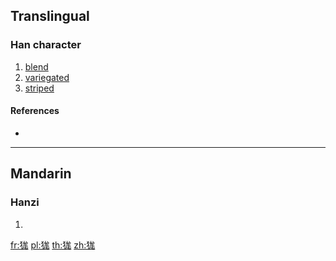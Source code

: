 {{character info/new}}
==Translingual==

===Han character===
{{Han char|rn=94|rad=犬|as=07|sn=10|four=|canj=KHIKH,KHIUH|ids=⿰犭尨}}

# [[blend]]
# [[variegated]]
# [[striped]]

====References====
* {{Han ref|kx=0711.160|dkj=20413|dj=1123.160|hdz=21348.050|uh=72F5|ud=29429}}

----

==Mandarin==

===Hanzi===
{{cmn-hanzi|pin=[[máng]] ([[mang2]])|wg=mang<sup>2</sup>}}

# {{defn|lang=cmn|sort=犬07}}

[[fr:狵]]
[[pl:狵]]
[[th:狵]]
[[zh:狵]]